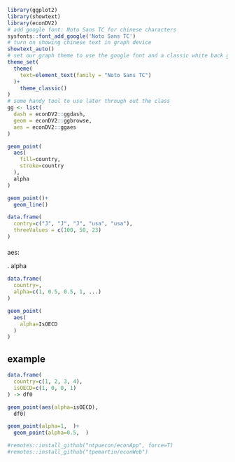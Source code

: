 
```r
library(ggplot2)
library(showtext)
library(econDV2)
# add google font: Noto Sans TC for chinese characters
sysfonts::font_add_google('Noto Sans TC')
# turn on showing chinese text in graph device
showtext_auto()
# set our graph theme to use the google font and a classic white back ground
theme_set(
  theme(
    text=element_text(family = "Noto Sans TC")
  )+
    theme_classic()
)
# some handy tool to use later through out the class
gg <- list(
  dash = econDV2::ggdash,
  geom = econDV2::ggbrowse,
  aes = econDV2::ggaes
)
```

```r
geom_point(
  aes(
    fill=country,
    stroke=country
  ),
  alpha
)
```

```r
geom_point()+
  geom_line()
```

```r
data.frame(
  contry=c("J", "J", "J", "usa", "usa"),
  threeValues = c(100, 50, 23)
)
```

####

aes:

  .  alpha

```r
data.frame(
  country=,
  alpha=c(1, 0.5, 0.5, 1, ...)
)
```

```r
geom_point(
  aes(
    alpha=IsOECD
  )
)
```


## example ##
```r
data.frame(
  country=c(1, 2, 3, 4),
  isOECD=c(1, 0, 0, 1)
) -> df0

geom_point(aes(alpha=isOECD),
  df0)
```



```r
geom_point(alpha=1,  )+
  geom_point(alpha=0.5,  )
```

```r
#remotes::install_github("ntpuecon/econApp", force=T)
#remotes::install_github("tpemartin/econWeb")
```




